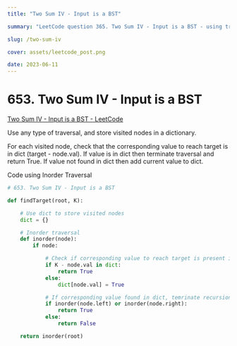 ```yaml
---
title: "Two Sum IV - Input is a BST"

summary: "LeetCode question 365. Two Sum IV - Input is a BST - using tree traversal"

slug: /two-sum-iv

cover: assets/leetcode_post.png

date: 2023-06-11
---
```

# 653. Two Sum IV - Input is a BST

[Two Sum IV - Input is a BST - LeetCode](https://leetcode.com/problems/two-sum-iv-input-is-a-bst/)

Use any type of traversal, and store visited nodes in a dictionary.

For each visited node, check that the corresponding value to reach target is in dict (target - node.val). If value is in dict then terminate traversal and return True. If value not found in dict then add current value to dict. 

Code using Inorder Traversal

```python
# 653. Two Sum IV - Input is a BST

def findTarget(root, K):

    # Use dict to store visited nodes
    dict = {}

    # Inorder traversal
    def inorder(node):
        if node:

            # Check if corresponding value to reach target is present in dict, if not, then add value to dict
            if K - node.val in dict:
                return True
            else:
                dict[node.val] = True

            # If corresponding value found in dict, temrinate recursion early and return True
            if inorder(node.left) or inorder(node.right):
                return True
            else:
                return False

    return inorder(root)
```